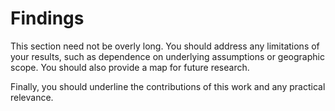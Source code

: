# Findings

This section need not be overly long. You should address any limitations of your
results, such as dependence on underlying assumptions or geographic scope. 
You should also provide a map for future research.

Finally, you should underline the contributions of this work and any practical 
relevance.
